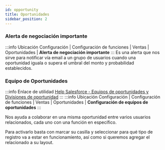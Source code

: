 ```yaml
---
id: opportunity
title: Oportunidades
sidebar_position: 2
---
```


### Alerta de negociación importante
:::info Ubicación
Configuración | Configuración de funciones | Ventas | Oportunidades | **Alerta de negociación importante**
:::
Es una alerta que nos sirve para notificar vía email a un grupo de usuarios cuando una oportunidad iguala o supera el umbral
del monto y probabilidad establecidos.


### Equipo de Oportunidades
:::info Enlace de utilidad
[Help Salesforce - Equipos de oportunidades y Divisiones de oportunidad](https://help.salesforce.com/s/articleView?id=sf.teamselling.htm&type=5)
:::
:::info Ubicación
Configuración | Configuración de funciones | Ventas | Oportunidades | **Configuración de equipos de oportunidades**
:::

Nos ayuda a colaborar en una misma oportunidad entre varios usuarios relacionados, cada uno con una función en específico.

Para activarlo basta con marcar su casilla y seleccionar para qué tipo de registro va a estar en funcionamiento, así como si queremos agregar el relacionado
a su layout.


